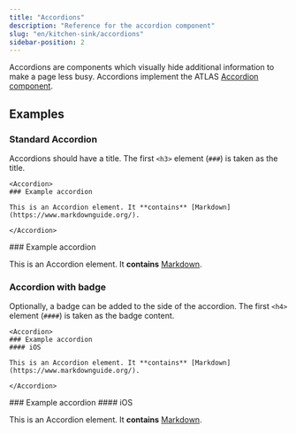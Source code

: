 ```yaml
---
title: "Accordions"
description: "Reference for the accordion component"
slug: "en/kitchen-sink/accordions"
sidebar-position: 2
---
```


Accordions are components which visually hide additional information to make a page less busy. Accordions implement the ATLAS [Accordion component](https://atlas.adeven.com/docs/components/Accordion).

## Examples

### Standard Accordion

Accordions should have a title. The first `<h3>` element (`###`) is taken as the title.

```mdx "### Example accordion"
<Accordion>
### Example accordion

This is an Accordion element. It **contains** [Markdown](https://www.markdownguide.org/).

</Accordion>
```

<Accordion>
### Example accordion

This is an Accordion element. It **contains** [Markdown](https://www.markdownguide.org/).

</Accordion>

### Accordion with badge

Optionally, a badge can be added to the side of the accordion. The first `<h4>` element (`####`) is taken as the badge content.

```mdx "#### iOS"
<Accordion>
### Example accordion
#### iOS

This is an Accordion element. It **contains** [Markdown](https://www.markdownguide.org/).

</Accordion>
```

<Accordion>
### Example accordion
#### iOS

This is an Accordion element. It **contains** [Markdown](https://www.markdownguide.org/).

</Accordion>
